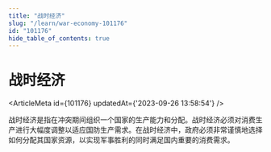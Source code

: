 ```yaml
---
title: "战时经济"
slug: "/learn/war-economy-101176"
id: "101176"
hide_table_of_contents: true
---
```



# 战时经济

<ArticleMeta id={101176} updatedAt={'2023-09-26 13:58:54'} />
<div className='border-solid border-b border-t-0 my-4 border-[var(--ifm-color-gray-300)]' />

战时经济是指在冲突期间组织一个国家的生产能力和分配。战时经济必须对消费生产进行大幅度调整以适应国防生产需求。在战时经济中，政府必须非常谨慎地选择如何分配其国家资源，以实现军事胜利的同时满足国内重要的消费需求。
